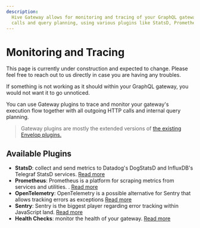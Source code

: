 ```yaml
---
description:
  Hive Gateway allows for monitoring and tracing of your GraphQL gateway, including outgoing HTTP
  calls and query planning, using various plugins like StatsD, Prometheus, and NewRelic.
---
```



# Monitoring and Tracing

<Callout>
  This page is currently under construction and expected to change. Please feel free to reach out to
  us directly in case you are having any troubles.
</Callout>

If something is not working as it should within your GraphQL gateway, you would not want it to go
unnoticed.

You can use Gateway plugins to trace and monitor your gateway's execution flow together with all
outgoing HTTP calls and internal query planning.

> Gateway plugins are mostly the extended versions of
> [the existing Envelop plugins.](https://www.envelop.dev/docs/guides/monitoring-and-tracing)

## Available Plugins

- **StatsD**: collect and send metrics to Datadog's DogStatsD and InfluxDB's Telegraf StatsD
  services. [Read more](/v1/serve/features/monitoring-tracing/statsd)
- **Prometheus**: Prometheus is a platform for scraping metrics from services and utilities. .
  [Read more](/v1/serve/features/monitoring-tracing/prometheus)
- **OpenTelemetry**: OpenTelemetry is a possible alternative for Sentry that allows tracking errors
  as exceptions [Read more](/v1/serve/features/monitoring-tracing/open-telemetry)
- **Sentry**: Sentry is the biggest player regarding error tracking within JavaScript land.
  [Read more](/v1/serve/features/monitoring-tracing/sentry)
- **Health Checks**: monitor the health of your gateway. [Read more](/docs/plugins/health-checks)

